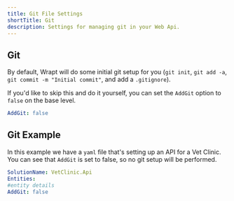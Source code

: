 ```yaml
---
title: Git File Settings
shortTitle: Git
description: Settings for managing git in your Web Api.
---
```



## Git
By default, Wrapt will do some initial git setup for you (`git init`, `git add -a`, `git commit -m "Initial commit"`, and add a `.gitignore`). 

If you'd like to skip this and do it yourself, you can set the `AddGit` option to `false` on the base level.

```yaml
AddGit: false
```

## Git Example
In this example we have a `yaml` file that's setting up an API for a Vet Clinic. You can see that `AddGit` is set to false, so no git setup will be performed. 

```yaml
SolutionName: VetClinic.Api
Entities:
#entity details
AddGit: false
```